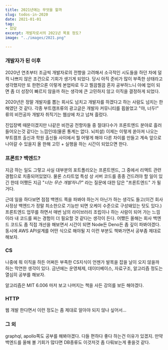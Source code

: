 ```yaml
---
title: 2021년에는 무엇을 할까
slug: todos-in-2020
date: 2021-01-01
tag:
- 잡담
excerpt: 개발자로서의 2021년 목표 정도?
image: "../images/2021.png"

---
```

### 개발자가 된 이후

2020년 연초부터 조금씩 개발자로의 전향을 고려해서 소극적인 시도들을 하던 차에 덜컥 나쁘지 않은 조건으로 기회가 생기게 되었다.
당시 아직 준비가 많이 부족한 상태라고 생각했지만 또 한편으론 이렇게 본업따로 두고 찔끔찔끔 혼자 공부하느니 아예 업이 되면 좀 더 성장이 빠르지 않을까 하는 생각에 큰 고민하지 않고 이직을 결정하게 되었다.

2020년은 정말 개발자를 뽑는 회사도 넘치고 개발자를 하겠다고 하는 사람도 넘치는 한해였던 것 같다. 각종 부트캠프류의 광고글은 개발자 커뮤니티를 휩쓸었고 "야, 너두!" 류의 비전공자 개발자 취직기는 웹상에 차고 넘쳐 흘렀다.

진입장벽 때문이겠지만 나같은 비전공 전향자들 중 절대다수가 프론트엔드 분야로 흘러들어오는것 같다는 느낌인데(물론 통계는 없다. 뇌피셜) 이제는 이렇게 쏟아져 나오는 부트캠프 출신과 학원 출신들 사이에서 뭘 어떻게 해야 다른 차이를 만들고 계속 앞으로 나아갈 수 있을지 올 한해 고민 + 실행을 하는 시간이 되었으면 한다.

### 프론트? 백엔드?

지금 하는 일도 그렇고 사실 대부분의 포트폴리오는 프론트엔드, 그 중에서 리액트 관련 경험으로 치중되어있었다. 물론 스타트업 특성 상 서버 코드를 종종 건드려야 할 일이 있긴 한데 어쨌든 지금 "_너는 무슨 개발자니?_" 라는 질문에 대한 답은 "프론트엔드" 가 될거다.

근데 일을 하다보면 점점 백엔드 쪽을 파봐야 하는거 아닌가 하는 생각도 들고(이건 회사 사정상 백엔드가 정말 최소한으로 기능만 되면 오케이 수준으로 구성돼있는 탓도 있다.) 프론트엔드 업무를 하면서 매번 남의 라이브러리 조립이나 하는 사람이 되어 가는 느낌이라 내 코드를 짜는 경험이 더 필요할 것 같다는 생각이 든다.
어쨌든 올해는 회사 백엔드 코드도 좀 직접 개선을 해보면서 시간이 되면 Node든 Deno든 좀 깊이 파봐야겠다. 동시에 AWS API설계를 어떤 식으로 해야될 지 이런 부분도 책봐가면서 공부좀 제대로 해보자.

### CS

나중에 뭐 이직을 하든 어쩌든 부족한 CS지식이 언젠가 발목을 잡을 날이 오지 않을까 하는 막연한 생각이 있다. 금년에는 운영체제, 데이터베이스, 자료구조, 알고리즘 정도는 열심히 공부를 해보자.

알고리즘은 MIT 6.006 마저 보고 나머지는 책을 사든 강의를 보든 해야겠다.

### HTTP

웹 개발 한다면서 이런 정도는 좀 제대로 알아야 되지 않나 싶어서...

### 그 외

graphql, apollo쪽도 공부를 해봐야겠다. 다들 편하다 좋다 하는건 이유가 있겠지. 만약 백엔드를 올해 볼 기회가 많다면 DB종류도 이것저것 좀 다뤄보는게 좋을것 같다.